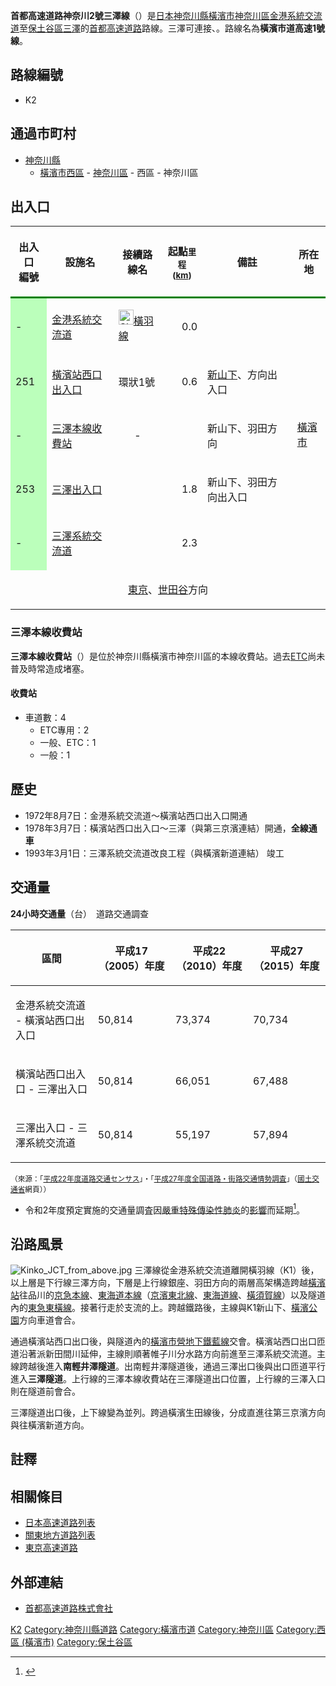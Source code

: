 {{Infobox_road
|級別、所屬系統   = [[首都高速道路|首都高速道路]]
|徽號             = [[File:Shuto_Urban_Expwy_Sign_K2.svg|100px]]
|名稱             = 首都高速神奈川2號三澤線
|副名             = 橫濱市道高速1號線
|地圖             = [[File:Tokyo_Metropolitan_Expressway_map-ja-4.svg|250px]]
|length_km             = 2.3
|通車             = 1972年
|起點             = [[神奈川縣|神奈川縣]][[橫濱市|橫濱市]][[西區_(橫濱市)|西區]]高島二丁目（金港系統交流道）
|終點             = 神奈川縣橫濱市[[神奈川區|神奈川區]]三澤西町（三澤系統交流道）
|主要連接道路      = <!-- 国道と県道 -->[[File:Shuto_Urban_Expwy_Sign_K1.svg|24px]][[首都高速神奈川1號橫羽線|首都高速神奈川1號橫羽線]]<br />{{Ja Pref Route Sign|number=13|width=25|align=left}} {{link-ja|神奈川縣道13號|神奈川県道13号}}{{clear}}{{Ja Exp Route Sign|E83}} {{link-ja|橫濱新道|横浜新道}}<br />{{Ja Exp Route Sign|E83}} {{link-ja|第三京濱道路|第三京浜道路}}
}}
'''首都高速道路神奈川2號三澤線'''（{{jpn|j=首都高速神奈川2号三ツ沢線|hg=しゅとこうそくかながわ2ごうみつざわせん}}）是[[日本|日本]][[神奈川縣|神奈川縣]][[橫濱市|橫濱市]][[神奈川區|神奈川區]][[金港系統交流道|金港系統交流道]]至[[保土谷區|保土谷區]][[保土谷交流道|三澤]]的[[首都高速道路|首都高速道路]]路線。三澤可連接{{link-ja|第三京濱道路|第三京浜道路}}、{{link-ja|橫濱新道|横浜新道}}。路線名為'''橫濱市道高速1號線'''。

== 路線編號 ==
*K2

== 通過市町村 ==
* [[神奈川縣|神奈川縣]]
** [[橫濱市|橫濱市]][[西區_(橫濱市)|西區]] - [[神奈川區|神奈川區]] - 西區 - 神奈川區

== 出入口 ==
<!--* 路線名の特記がないものは[[市町村道|區道]]。-->
{|class="wikitable"
|-
!style="border-bottom:3px solid green;"|出入口<br />編號
!style="border-bottom:3px solid green;"|設施名
!style="border-bottom:3px solid green;"|接續路線名
!style="border-bottom:3px solid green;"|起點<small>里程</small><br /><small>([[km|km]])</small>
!style="border-bottom:3px solid green;"|備註
!style="border-bottom:3px solid green"|所在地
|-
!style="background-color:#BFB;"|-
|[[金港系統交流道|金港系統交流道]]
|[[File:Shuto_Urban_Expwy_Sign_K1.svg|24px]][[首都高速神奈川1號橫羽線|橫羽線]]
|style="text-align:right;"|0.0
|
|rowspan="5"|[[橫濱市|橫濱市]]
|-
!style="background-color:#BFB;"|251
|[[橫濱站西口出入口|橫濱站西口出入口]]
|環狀1號
|style="text-align:right;"|0.6
|[[新山下出入口|新山下]]、{{link-ja|羽田出入口|羽田出入口|羽田}}方向出入口
|-
!style="background-color:#BFB;"|-
|[[#三澤本線收費站|三澤本線收費站]]
|style="text-align:center;"|-
|style="text-align:right;"|
|新山下、羽田方向
|-
!style="background-color:#BFB;"|253
|[[三澤出入口|三澤出入口]]
|{{link-ja|神奈川縣道13號橫濱生田線|神奈川県道13号横浜生田線|橫濱生田線}}
|style="text-align:right;"|1.8
|新山下、羽田方向出入口
|-
!style="background-color:#BFB;"|-
|[[保土谷交流道|三澤系統交流道]]
|{{Ja Exp Route Sign|E83}} {{link-ja|橫濱新道|横浜新道}}
|style="text-align:right;"|2.3
|
|-
|colspan="6" style="text-align:center;"|{{Ja Exp Route Sign|E83}} {{link-ja|第三京濱道路|第三京浜道路}} [[東京特別區|東京]]、[[世田谷區|世田谷]]方向
|}

=== 三澤本線收費站 ===
'''三澤本線收費站'''（{{jpn|j=三ツ沢本線料金所|hg=みつざわほんせんりょうきんじょ}}）是位於神奈川縣橫濱市神奈川區的本線收費站。過去[[ETC|ETC]]尚未普及時常造成堵塞。

==== 收費站 ====
* 車道數：4
** ETC專用：2
** 一般、ETC：1
** 一般：1

== 歷史 ==
* 1972年8月7日：金港系統交流道～橫濱站西口出入口開通
* 1978年3月7日：橫濱站西口出入口～三澤（與第三京濱連結）開通，'''全線通車'''
* 1993年3月1日：三澤系統交流道改良工程（與橫濱新道連結） 竣工

== 交通量 ==
'''24小時交通量'''（台）　道路交通調查

{| class="wikitable" style="text-align:center"
|-
! 區間 !! 平成17（2005）年度 !! 平成22（2010）年度 !! 平成27（2015）年度
|-
| 金港系統交流道 - 橫濱站西口出入口 || 50,814 || 73,374 || 70,734
|-
| 橫濱站西口出入口 - 三澤出入口 || 50,814 || 66,051 || 67,488
|-
| 三澤出入口 - 三澤系統交流道 || 50,814 || 55,197 || 57,894
|}
<small>（來源：「[https://www.mlit.go.jp/road/census/h22-1/ 平成22年度道路交通センサス]」・「[https://www.mlit.go.jp/road/census/h27/index.html 平成27年度全国道路・街路交通情勢調査]」（[[國土交通省|國土交通省]]網頁））</small>

* 令和2年度預定實施的交通量調査因[[嚴重特殊傳染性肺炎|嚴重特殊傳染性肺炎]]的[[嚴重特殊傳染性肺炎疫情對日本社會經濟的影響|影響]]而延期<ref name="r2tyousa">{{Cite web|url=https://www1.mlit.go.jp/road/ir/ir-council/ict/pdf04/01.pdf|title=令和2年度全国道路・街路交通情勢調査の延期について|date=2020-10-14|accessdate=2021-05-09|publisher=国土交通省 道路局|format=PDF}}</ref>。

== 沿路風景 ==
[[File:Kinko_JCT_from_above.jpg|thumb]]
三澤線從金港系統交流道離開橫羽線（K1）後，以上層是下行線三澤方向，下層是上行線銀座、羽田方向的兩層高架構造跨越[[橫濱站|橫濱站]]往品川的[[京急本線|京急本線]]、[[東海道本線|東海道本線]]（[[京濱東北線|京濱東北線]]、[[東海道線_(JR東日本)|東海道線]]、[[橫須賀線|橫須賀線]]）以及隧道內的[[東急東橫線|東急東橫線]]。接著行走於{{link-ja|帷子川|帷子川}}支流的{{link-ja|新田間川|新田間川|派新田間川}}上。跨越鐵路後，主線與K1新山下、[[橫濱公園出入口|橫濱公園]]方向車道會合。

通過橫濱站西口出口後，與隧道內的[[橫濱市營地下鐵藍線|橫濱市營地下鐵藍線]]交會。橫濱站西口出口匝道沿著派新田間川延伸，主線則順著帷子川分水路方向前進至三澤系統交流道。主線跨越{{link-ja|橫濱市主要地方道83號青木淺間線|横浜市主要地方道83号青木浅間線}}後進入'''南輕井澤隧道'''。出南輕井澤隧道後，通過三澤出口後與出口匝道平行進入'''三澤隧道'''。上行線的三澤本線收費站在三澤隧道出口位置，上行線的三澤入口則在隧道前會合。

三澤隧道出口後，上下線變為並列。跨過橫濱生田線後，分成直進往第三京濱方向與往橫濱新道方向。

== 註釋 ==
{{Reflist}}

== 相關條目 ==
*[[日本高速道路列表|日本高速道路列表]]
*[[關東地方道路列表|關東地方道路列表]]
*[[東京高速道路|東京高速道路]]

== 外部連結 ==
{{commonscat|Route K2 (Shuto Expressway)}}
{{osm box|r|4258166}}
*[https://www.shutoko.co.jp/ 首都高速道路株式會社]
{{首都高速道路}}
{{首都高速神奈川2號三澤線}}
{{DEFAULTSORT:Shudo Kosoku Kanagawa 2 Mitsuzawa-sen}}
[[Category:首都高速道路|K2]]
[[Category:神奈川縣道路|Category:神奈川縣道路]]
[[Category:橫濱市道|Category:橫濱市道]]
[[Category:神奈川區|Category:神奈川區]]
[[Category:西區_(橫濱市)|Category:西區 (橫濱市)]]
[[Category:保土谷區|Category:保土谷區]]